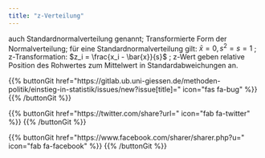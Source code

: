 ```yaml
---
title: "z-Verteilung"
---
```


auch Standardnormalverteilung genannt; Transformierte Form der Normalverteilung; für eine Standardnormalverteilung gilt: $\bar{x}=0, s^2=s =1$ ; z-Transformation: $z_i = \frac{x_i - \bar{x}}{s}$ ; z-Wert geben relative Position des Rohwertes zum Mittelwert in Standardabweichungen an.

{{% buttonGit href=\"https\:\/\/gitlab.ub.uni-giessen.de\/methoden-politik\/einstieg-in-statistik\/issues\/new?issue[title]=\" icon=\"fas fa-bug\" %}} {{% /buttonGit %}} 

{{% buttonGit href=\"https\:\/\/twitter.com\/share?url=\" icon=\"fab fa-twitter\" %}} {{% /buttonGit %}}

{{% buttonGit href=\"https\:\/\/www.facebook.com\/sharer\/sharer.php?u=\" icon=\"fab fa-facebook\" %}} {{% /buttonGit %}}
